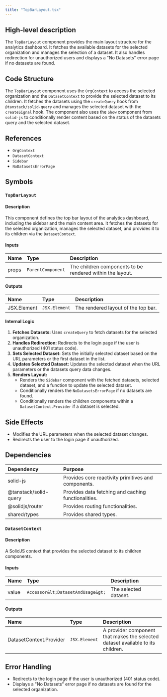 ```yaml
---
title: "TopBarLayout.tsx"
---
```


## High-level description
The `TopBarLayout` component provides the main layout structure for the analytics dashboard. It fetches the available datasets for the selected organization and manages the selection of a dataset. It also handles redirection for unauthorized users and displays a "No Datasets" error page if no datasets are found.

## Code Structure
The `TopBarLayout` component uses the `OrgContext` to access the selected organization and the `DatasetContext` to provide the selected dataset to its children. It fetches the datasets using the `createQuery` hook from `@tanstack/solid-query` and manages the selected dataset with the `createSignal` hook. The component also uses the `Show` component from `solid-js` to conditionally render content based on the status of the datasets query and the selected dataset.

## References
- `OrgContext`
- `DatasetContext`
- `Sidebar`
- `NoDatasetsErrorPage`

## Symbols
### `TopBarLayout`
#### Description
This component defines the top bar layout of the analytics dashboard, including the sidebar and the main content area. It fetches the datasets for the selected organization, manages the selected dataset, and provides it to its children via the `DatasetContext`.

#### Inputs
| Name | Type | Description |
|:-----|:-----|:------------|
| props | `ParentComponent` | The children components to be rendered within the layout. |

#### Outputs
| Name | Type | Description |
|:-----|:-----|:------------|
| JSX.Element | `JSX.Element` | The rendered layout of the top bar. |

#### Internal Logic
1. **Fetches Datasets:** Uses `createQuery` to fetch datasets for the selected organization.
2. **Handles Redirection:** Redirects to the login page if the user is unauthorized (401 status code).
3. **Sets Selected Dataset:** Sets the initially selected dataset based on the URL parameters or the first dataset in the list.
4. **Updates Selected Dataset:** Updates the selected dataset when the URL parameters or the datasets query data changes.
5. **Renders Layout:**
   - Renders the `Sidebar` component with the fetched datasets, selected dataset, and a function to update the selected dataset.
   - Conditionally renders the `NoDatasetsErrorPage` if no datasets are found.
   - Conditionally renders the children components within a `DatasetContext.Provider` if a dataset is selected.

## Side Effects
- Modifies the URL parameters when the selected dataset changes.
- Redirects the user to the login page if unauthorized.

## Dependencies
| Dependency | Purpose |
|:-----------|:--------|
| solid-js | Provides core reactivity primitives and components. |
| @tanstack/solid-query | Provides data fetching and caching functionalities. |
| @solidjs/router | Provides routing functionalities. |
| shared/types | Provides shared types. |

### `DatasetContext`
#### Description
A SolidJS context that provides the selected dataset to its children components.

#### Inputs
| Name | Type | Description |
|:-----|:-----|:------------|
| value | `Accessor&lt;DatasetAndUsage&gt;` | The selected dataset. |

#### Outputs
| Name | Type | Description |
|:-----|:-----|:------------|
| DatasetContext.Provider | `JSX.Element` | A provider component that makes the selected dataset available to its children. |

## Error Handling
- Redirects to the login page if the user is unauthorized (401 status code).
- Displays a "No Datasets" error page if no datasets are found for the selected organization.
